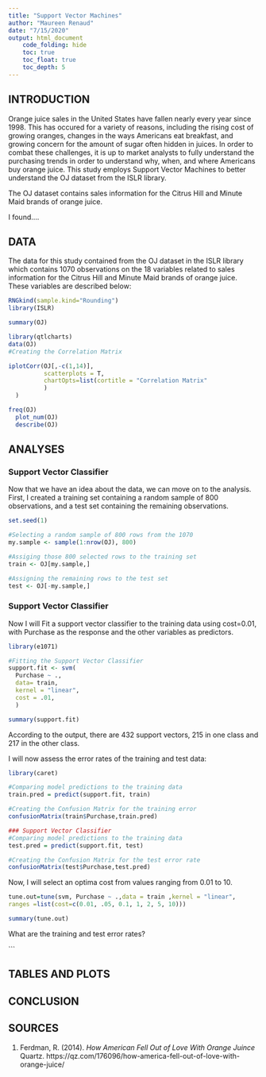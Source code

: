 ```yaml
---
title: "Support Vector Machines"
author: "Maureen Renaud"
date: "7/15/2020"
output: html_document
    code_folding: hide 
    toc: true
    toc_float: true
    toc_depth: 5
---
```

## INTRODUCTION

Orange juice sales in the United States have fallen nearly every year since 1998.  This has occured for a variety of reasons, including the rising cost of growing oranges, changes in the ways Americans eat breakfast, and growing concern for the amount of sugar often hidden in juices.  In order to combat these challenges, it is up to market analysts to fully understand the purchasing trends in order to understand why, when, and where Americans buy orange juice.  This study employs Support Vector Machines to better understand the OJ dataset from the ISLR library.

The OJ dataset contains sales information for the Citrus Hill and Minute Maid brands of orange juice.

I found....


## DATA

The data for this study contained from the OJ dataset in the ISLR library which contains 1070 observations on the 18 variables related to sales information for the Citrus Hill and Minute Maid brands of orange juice.  These variables are described below:


```r
RNGkind(sample.kind="Rounding")
library(ISLR)

summary(OJ)
```

```r
library(qtlcharts)
data(OJ)
#Creating the Correlation Matrix

iplotCorr(OJ[,-c(1,14)], 
          scatterplots = T,
          chartOpts=list(cortitle = "Correlation Matrix"
          )
  )
```

```r
freq(OJ)
  plot_num(OJ)
  describe(OJ)
```

## ANALYSES

### Support Vector Classifier

Now that we have an idea about the data, we can move on to the analysis.  First, I created a training set containing a random sample of 800 observations, and a test set containing the remaining observations. 

```r
set.seed(1)

#Selecting a random sample of 800 rows from the 1070
my.sample <- sample(1:nrow(OJ), 800)

#Assiging those 800 selected rows to the training set
train <- OJ[my.sample,]

#Assigning the remaining rows to the test set
test <- OJ[-my.sample,]
```

### Support Vector Classifier

Now I will Fit a support vector classifier to the training data using cost=0.01, with Purchase as the response and the other variables as predictors. 

```r
library(e1071)

#Fitting the Support Vector Classifier
support.fit <- svm(
  Purchase ~ ., 
  data= train, 
  kernel = "linear", 
  cost = .01, 
  )

summary(support.fit)
```

According to the output, there are 432 support vectors, 215 in one class and 217 in the other class.

I will now assess the error rates of the training and test data:

```r
library(caret)

#Comparing model predictions to the training data
train.pred = predict(support.fit, train)

#Creating the Confusion Matrix for the training error
confusionMatrix(train$Purchase,train.pred)
```

```r
### Support Vector Classifier
#Comparing model predictions to the training data
test.pred = predict(support.fit, test)

#Creating the Confusion Matrix for the test error rate
confusionMatrix(test$Purchase,test.pred)
```


Now, I will select an optima cost from values ranging from 0.01 to 10.

```r
tune.out=tune(svm, Purchase ~ .,data = train ,kernel = "linear",
ranges =list(cost=c(0.01, .05, 0.1, 1, 2, 5, 10)))

summary(tune.out)
```
What are the training and test error rates?


```




## TABLES AND PLOTS


## CONCLUSION

## SOURCES

1) Ferdman, R. (2014). _How American Fell Out of Love With Orange Juince_ Quartz. https://qz.com/176096/how-america-fell-out-of-love-with-orange-juice/